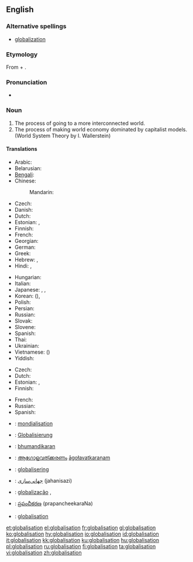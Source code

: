 ==English==

===Alternative spellings===
* [[globalization]]

===Etymology===
From {{term|globalise}} + {{term|-ation}}.

===Pronunciation===
* {{rhymes|eɪʃǝn}}

===Noun===
{{wikipedia}}
{{en-noun|-}}

# The process of going to a more interconnected world.
# The process of making world economy dominated by capitalist models. (World System Theory by I. Wallerstein)

====Translations====
{{trans-top|process of going to a more interconnected world}}
* Arabic: {{t|ar|عولمة|f|tr=3awlama|sc=Arab}}
* Belarusian: {{t|be|глабалізацыя|f|tr=hlabalizácyja|sc=Cyrl}}
* [[Bengali]]: {{t|bn|বিশ্বায়ন|sc=Beng}}
* Chinese:
*: Mandarin: {{t-|cmn|全球化|tr=quánqiúhuà|sc=Hani}}
* Czech: {{t+|cs|globalizace|f}}
* Danish: {{t-|da|globalisering}}
* Dutch: {{t+|nl|globalisering}}
* Estonian: {{t|et|üleilmastumine}},  {{t|et|globaliseerumine}}
* Finnish: {{t-|fi|globalisaatio}}
* French: {{t+|fr|mondialisation|f}}
* Georgian: {{t|ka|გლობალიზაცია|tr=globalizatsia|sc=Geor}}
* German: {{t+|de|Globalisierung|f}}
* Greek: {{t|el|παγκοσμιοποίηση|tr=pankosmiopoíese|sc=Grek}}
* Hebrew: {{t|he|גלובליזציה|sc=Hebr}},  {{t|he|גלאבאליסאטיאן|alt=גלאָבאַליסאַטיאָן|sc=Hebr}}
* Hindi: {{t|hi|हलिमिकरण|tr=halimikaraṇ|sc=Deva}},  {{t|hi|वैश्वीकरण|tr=vaiśvīkaraṇ|sc=Deva}}
{{trans-mid}}
* Hungarian: {{t+|hu|globalizáció}}
* Italian: {{t+|it|globalizzazione}}
* Japanese: {{t|ja|グローバリゼーション|tr=gurōbarizēshon|sc=Jpan}}, {{t|ja|グローバライゼーション|tr=gurōbaraizēshon|sc=Jpan}}, {{t|ja|グローバル化|tr=gurōbaru-ka|sc=Jpan}}
* Korean: {{t|ko|세계화|tr=segyehwa|sc=Kore}} ({{t|ko|世界化|sc=Kore}}), {{t|ko|글로벌화|tr=global-hwa|sc=Kore}}
* Polish: {{t|pl|globalizacja|f}}
* Persian: {{t|fa|جهانی‌سازی|tr=jahanisazi|sc=fa-Arab}}
* Russian: {{t+|ru|глобализация|f|tr=globalizácija}}
* Slovak: {{t|sk|globalizácia|f}}
* Slovene: {{t|sl|globalizacija|f}}
* Spanish: {{t|es|globalización|f}}
* Thai: {{t|th|โลกาภิวัตน์|tr=oh-gaa pí-wát|sc=Thai}}
* Ukrainian: {{t|uk|глобалізація|f|tr=hlobalizácija|sc=Cyrl}}
* Vietnamese: {{t|vi|toàn cầu hóa}} ({{t|vi|全球化}})
* Yiddish: {{t|yi|גלאָבאַליסאַטיאָן|sc=yi-Hebr}}
{{trans-bottom}}

{{trans-top|process of making world economy dominated by capitalist models}}
* Czech: {{t+|cs|globalizace|f}}
* Dutch: {{t+|nl|globalisering}}
* Estonian: {{t|et|üleilmastumine}},  {{t|et|globaliseerumine}}
* Finnish: {{t-|fi|globalisaatio}}
{{trans-mid}}
* French: {{t+|fr|mondialisation|f}}
* Russian: {{t+|ru|глобализация|f|tr=globalizácija}}
* Spanish: {{t|es|mundialización|f}}
{{trans-bottom}}

{{checktrans-top}}
* {{ttbc|French}}: [[mondialisation]] {{f}}
* {{ttbc|German}}: [[Globalisierung]] {{f}}
* {{ttbc|Hindi}}: [[bhumandikaran]]
{{checktrans-mid}}
* {{ttbc|Malayalam}}: [[ആഗോളവത്ക്കരണം]] [[āgołavatkaraņam]]
* {{ttbc|Norwegian}}: [[globalisering]]
* {{ttbc|Persian}}: [[جهانی‌سازی]] (jahanisazi)
* {{ttbc|Portuguese}}: [[globalização]] {{f}},
* {{ttbc|Telugu}}: [[ప్రపంచీకరణ]] (prapancheekaraNa)
* {{ttbc|Swedish}}: [[globalisation]]
{{checktrans-bottom}}

[[et:globalisation]]
[[el:globalisation]]
[[fr:globalisation]]
[[gl:globalisation]]
[[ko:globalisation]]
[[hy:globalisation]]
[[io:globalisation]]
[[id:globalisation]]
[[it:globalisation]]
[[kk:globalisation]]
[[ku:globalisation]]
[[hu:globalisation]]
[[pl:globalisation]]
[[ru:globalisation]]
[[fi:globalisation]]
[[ta:globalisation]]
[[vi:globalisation]]
[[zh:globalisation]]